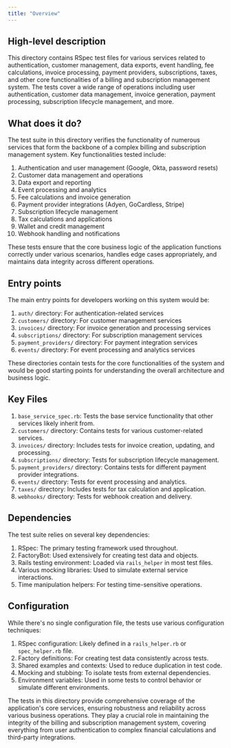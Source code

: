 ```yaml
---
title: "Overview"
---
```


## High-level description
This directory contains RSpec test files for various services related to authentication, customer management, data exports, event handling, fee calculations, invoice processing, payment providers, subscriptions, taxes, and other core functionalities of a billing and subscription management system. The tests cover a wide range of operations including user authentication, customer data management, invoice generation, payment processing, subscription lifecycle management, and more.

## What does it do?
The test suite in this directory verifies the functionality of numerous services that form the backbone of a complex billing and subscription management system. Key functionalities tested include:

1. Authentication and user management (Google, Okta, password resets)
2. Customer data management and operations
3. Data export and reporting
4. Event processing and analytics
5. Fee calculations and invoice generation
6. Payment provider integrations (Adyen, GoCardless, Stripe)
7. Subscription lifecycle management
8. Tax calculations and applications
9. Wallet and credit management
10. Webhook handling and notifications

These tests ensure that the core business logic of the application functions correctly under various scenarios, handles edge cases appropriately, and maintains data integrity across different operations.

## Entry points
The main entry points for developers working on this system would be:

1. `auth/` directory: For authentication-related services
2. `customers/` directory: For customer management services
3. `invoices/` directory: For invoice generation and processing services
4. `subscriptions/` directory: For subscription management services
5. `payment_providers/` directory: For payment integration services
6. `events/` directory: For event processing and analytics services

These directories contain tests for the core functionalities of the system and would be good starting points for understanding the overall architecture and business logic.

## Key Files
1. `base_service_spec.rb`: Tests the base service functionality that other services likely inherit from.
2. `customers/` directory: Contains tests for various customer-related services.
3. `invoices/` directory: Includes tests for invoice creation, updating, and processing.
4. `subscriptions/` directory: Tests for subscription lifecycle management.
5. `payment_providers/` directory: Contains tests for different payment provider integrations.
6. `events/` directory: Tests for event processing and analytics.
7. `taxes/` directory: Includes tests for tax calculation and application.
8. `webhooks/` directory: Tests for webhook creation and delivery.

## Dependencies
The test suite relies on several key dependencies:

1. RSpec: The primary testing framework used throughout.
2. FactoryBot: Used extensively for creating test data and objects.
3. Rails testing environment: Loaded via `rails_helper` in most test files.
4. Various mocking libraries: Used to simulate external service interactions.
5. Time manipulation helpers: For testing time-sensitive operations.

## Configuration
While there's no single configuration file, the tests use various configuration techniques:

1. RSpec configuration: Likely defined in a `rails_helper.rb` or `spec_helper.rb` file.
2. Factory definitions: For creating test data consistently across tests.
3. Shared examples and contexts: Used to reduce duplication in test code.
4. Mocking and stubbing: To isolate tests from external dependencies.
5. Environment variables: Used in some tests to control behavior or simulate different environments.

The tests in this directory provide comprehensive coverage of the application's core services, ensuring robustness and reliability across various business operations. They play a crucial role in maintaining the integrity of the billing and subscription management system, covering everything from user authentication to complex financial calculations and third-party integrations.